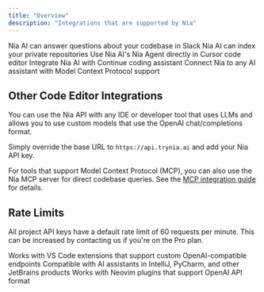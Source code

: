 ```yaml
---
title: "Overview"
description: "Integrations that are supported by Nia"
---
```


<CardGroup cols="2">
  <Card title="Slackbot" icon="slack" href="/integrations/slack">
    Nia AI can answer questions about your codebase in Slack
  </Card>

  <Card title="Github" icon="github" href="/integrations/github">
    Nia AI can index your private repositories
  </Card>
  
  <Card title="Cursor" icon="code" href="/integrations/cursor">
    Use Nia AI's Nia Agent directly in Cursor code editor
  </Card>
  
  <Card title="Continue" icon="terminal" href="/integrations/continue">
    Integrate Nia AI with Continue coding assistant
  </Card>
  
  <Card title="MCP Server" icon="plugin" href="/integrations/nia-mcp">
    Connect Nia to any AI assistant with Model Context Protocol support
  </Card>
</CardGroup>

## Other Code Editor Integrations

<Note>
  You can use the Nia API with any IDE or developer tool that uses LLMs and allows you to use custom models that use the OpenAI chat/completions format.
</Note>

Simply override the base URL to `https://api.trynia.ai` and add your Nia API key.

For tools that support Model Context Protocol (MCP), you can also use the Nia MCP server for direct codebase queries. See the [MCP integration guide](/integrations/nia-mcp) for details.

## Rate Limits

All project API keys have a default rate limit of 60 requests per minute. This can be increased by contacting us if you're on the Pro plan.

<CardGroup cols="3">
  <Card title="VS Code">
    Works with VS Code extensions that support custom OpenAI-compatible endpoints
  </Card>
  
  <Card title="JetBrains IDEs">
    Compatible with AI assistants in IntelliJ, PyCharm, and other JetBrains products
  </Card>
  
  <Card title="Neovim">
    Works with Neovim plugins that support OpenAI API format
  </Card>
</CardGroup>